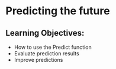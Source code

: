 # Predicting the future {#sec-02.3-Predictions}

::: callout
## Learning Objectives:

-   How to use the Predict function
-   Evaluate prediction results
-   Improve predictions
:::
